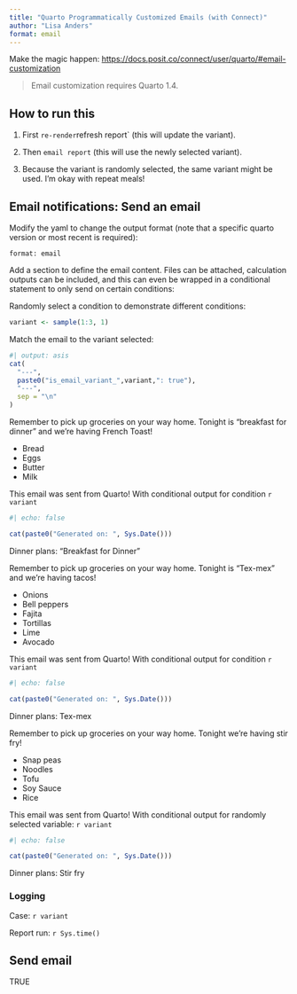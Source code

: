 ```yaml
---
title: "Quarto Programmatically Customized Emails (with Connect)"
author: "Lisa Anders"
format: email
---
```


Make the magic happen: <https://docs.posit.co/connect/user/quarto/#email-customization> 

> Email customization requires Quarto 1.4.

## How to run this 

1. First `re-render`refresh report` (this will update the variant). 

2. Then `email report` (this will use the newly selected variant).

3. Because the variant is randomly selected, the same variant might be used. I'm okay with repeat meals! 


## Email notifications: Send an email 

Modify the yaml to change the output format (note that a specific quarto version or most recent is required): 

```
format: email
```

Add a section to define the email content. Files can be attached, calculation outputs can be included, and this can even be wrapped in a conditional statement to only send on certain conditions: 

Randomly select a condition to demonstrate different conditions: 

```r
variant <- sample(1:3, 1)
```

Match the email to the variant selected: 

```r
#| output: asis
cat(
  "---",
  paste0("is_email_variant_",variant,": true"),
  "---",
  sep = "\n"
)
```

::: {.email}

::: {.content-visible when-meta="is_email_variant_1"}

<!-- email case 1 -->

Remember to pick up groceries on your way home. Tonight is "breakfast for dinner" and we're having French Toast!

* Bread
* Eggs
* Butter
* Milk

This email was sent from Quarto! With conditional output for condition `r variant`

```r
#| echo: false

cat(paste0("Generated on: ", Sys.Date()))
```

::: {.subject}
Dinner plans: "Breakfast for Dinner"
:::

:::

::: {.content-visible when-meta="is_email_variant_2"}

<!-- email case 2 -->

Remember to pick up groceries on your way home. Tonight is "Tex-mex" and we're having tacos!

* Onions
* Bell peppers
* Fajita
* Tortillas
* Lime
* Avocado

This email was sent from Quarto! With conditional output for condition `r variant`

```r
#| echo: false

cat(paste0("Generated on: ", Sys.Date()))
```

::: {.subject}
Dinner plans: Tex-mex
:::

:::

::: {.content-visible when-meta="is_email_variant_3"}

<!-- email case 3 -->

Remember to pick up groceries on your way home. Tonight we're having stir fry!

* Snap peas
* Noodles
* Tofu
* Soy Sauce
* Rice

This email was sent from Quarto! With conditional output for randomly selected variable: `r variant`

```r
#| echo: false

cat(paste0("Generated on: ", Sys.Date()))
```

::: {.subject}
Dinner plans: Stir fry
:::

:::

:::

### Logging

Case: `r variant`

Report run: `r Sys.time()`

## Send email

::: {.email-scheduled}
TRUE
:::

